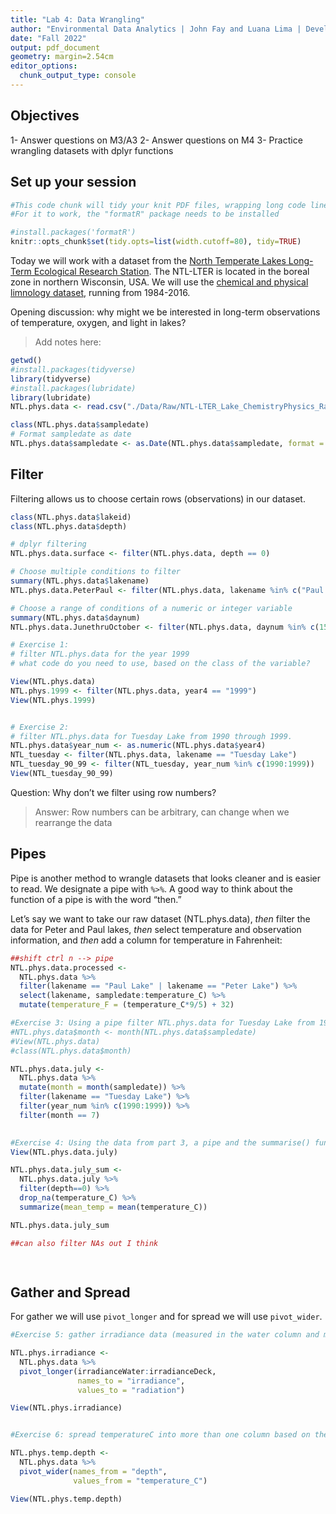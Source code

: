 ```yaml
---
title: "Lab 4: Data Wrangling"
author: "Environmental Data Analytics | John Fay and Luana Lima | Developed by Kateri Salk"
date: "Fall 2022"
output: pdf_document
geometry: margin=2.54cm
editor_options: 
  chunk_output_type: console
---
```


## Objectives
1- Answer questions on M3/A3
2- Answer questions on M4
3- Practice wrangling datasets with dplyr functions

## Set up your session

```r
#This code chunk will tidy your knit PDF files, wrapping long code lines
#For it to work, the "formatR" package needs to be installed

#install.packages('formatR')
knitr::opts_chunk$set(tidy.opts=list(width.cutoff=80), tidy=TRUE)
```

Today we will work with a dataset from the [North Temperate Lakes Long-Term Ecological Research Station](https://lter.limnology.wisc.edu/about/overview). The NTL-LTER is located in the boreal zone in northern Wisconsin, USA. We will use the [chemical and physical limnology dataset](https://lter.limnology.wisc.edu/content/cascade-project-north-temperate-lakes-lter-core-data-physical-and-chemical-limnology-1984), running from 1984-2016. 

Opening discussion: why might we be interested in long-term observations of temperature, oxygen, and light in lakes?

> Add notes here: 

```r
getwd()
#install.packages(tidyverse)
library(tidyverse)
#install.packages(lubridate)
library(lubridate)
NTL.phys.data <- read.csv("./Data/Raw/NTL-LTER_Lake_ChemistryPhysics_Raw.csv", stringsAsFactors = TRUE)

class(NTL.phys.data$sampledate)
# Format sampledate as date
NTL.phys.data$sampledate <- as.Date(NTL.phys.data$sampledate, format = "%m/%d/%y")
```


## Filter

Filtering allows us to choose certain rows (observations) in our dataset.

```r
class(NTL.phys.data$lakeid)
class(NTL.phys.data$depth)

# dplyr filtering
NTL.phys.data.surface <- filter(NTL.phys.data, depth == 0)

# Choose multiple conditions to filter
summary(NTL.phys.data$lakename)
NTL.phys.data.PeterPaul <- filter(NTL.phys.data, lakename %in% c("Paul Lake", "Peter Lake"))

# Choose a range of conditions of a numeric or integer variable
summary(NTL.phys.data$daynum)
NTL.phys.data.JunethruOctober <- filter(NTL.phys.data, daynum %in% c(152:304))

# Exercise 1: 
# filter NTL.phys.data for the year 1999
# what code do you need to use, based on the class of the variable?

View(NTL.phys.data)
NTL.phys.1999 <- filter(NTL.phys.data, year4 == "1999")
View(NTL.phys.1999)


# Exercise 2: 
# filter NTL.phys.data for Tuesday Lake from 1990 through 1999.
NTL.phys.data$year_num <- as.numeric(NTL.phys.data$year4)
NTL_tuesday <- filter(NTL.phys.data, lakename == "Tuesday Lake")
NTL_tuesday_90_99 <- filter(NTL_tuesday, year_num %in% c(1990:1999))
View(NTL_tuesday_90_99)


```
Question: Why don't we filter using row numbers?

> Answer: Row numbers can be arbitrary, can change when we rearrange the data

## Pipes

Pipe is another method to wrangle datasets that looks cleaner and is easier to read.  We designate a pipe with `%>%`. A good way to think about the function of a pipe is with the word "then." 

Let's say we want to take our raw dataset (NTL.phys.data), *then* filter the data for Peter and Paul lakes, *then* select temperature and observation information, and *then* add a column for temperature in Fahrenheit: 

```r
##shift ctrl n --> pipe
NTL.phys.data.processed <- 
  NTL.phys.data %>%
  filter(lakename == "Paul Lake" | lakename == "Peter Lake") %>%
  select(lakename, sampledate:temperature_C) %>%
  mutate(temperature_F = (temperature_C*9/5) + 32)

#Exercise 3: Using a pipe filter NTL.phys.data for Tuesday Lake from 1990 through 1999 only for July 
#NTL.phys.data$month <- month(NTL.phys.data$sampledate)
#View(NTL.phys.data)
#class(NTL.phys.data$month)

NTL.phys.data.july <- 
  NTL.phys.data %>%
  mutate(month = month(sampledate)) %>%
  filter(lakename == "Tuesday Lake") %>%
  filter(year_num %in% c(1990:1999)) %>%
  filter(month == 7)
  

#Exercise 4: Using the data from part 3, a pipe and the summarise() function find the mean surface temperature (hints: you will need to add another filter for depth==0). Make sure you eliminate NAs before computing the means
View(NTL.phys.data.july)

NTL.phys.data.july_sum <- 
  NTL.phys.data.july %>%
  filter(depth==0) %>%
  drop_na(temperature_C) %>%
  summarize(mean_temp = mean(temperature_C))

NTL.phys.data.july_sum

##can also filter NAs out I think

  
```

## Gather and Spread

For gather we will use `pivot_longer` and for spread we will use `pivot_wider`.

```r
#Exercise 5: gather irradiance data (measured in the water column and measured on the deck of the sampling boat) into one column using pivot_longer

NTL.phys.irradiance <- 
  NTL.phys.data %>%
  pivot_longer(irradianceWater:irradianceDeck, 
               names_to = "irradiance",
               values_to = "radiation")

View(NTL.phys.irradiance)


#Exercise 6: spread temperatureC into more than one column based on the depth

NTL.phys.temp.depth <- 
  NTL.phys.data %>%
  pivot_wider(names_from = "depth",
              values_from = "temperature_C")

View(NTL.phys.temp.depth)

```

